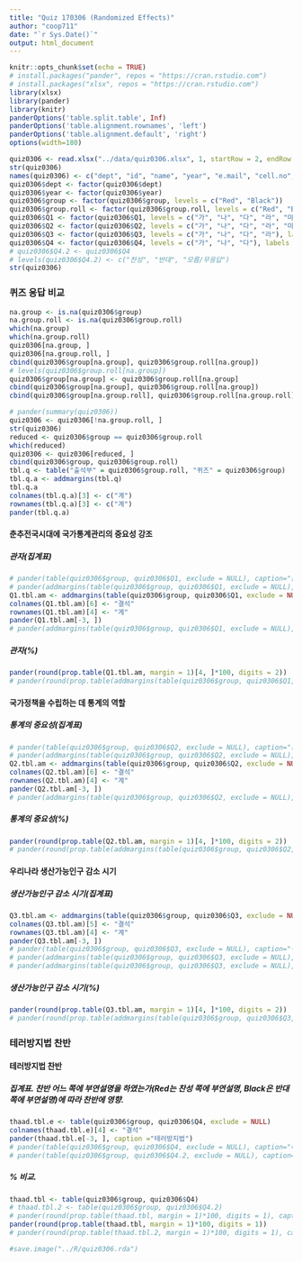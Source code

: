 ```yaml
---
title: "Quiz 170306 (Randomized Effects)"
author: "coop711"
date: "`r Sys.Date()`"
output: html_document
---
```


```r
knitr::opts_chunk$set(echo = TRUE)
# install.packages("pander", repos = "https://cran.rstudio.com")
# install.packages("xlsx", repos = "https://cran.rstudio.com")
library(xlsx)
library(pander)
library(knitr)
panderOptions('table.split.table', Inf)
panderOptions('table.alignment.rownames', 'left')
panderOptions('table.alignment.default', 'right')
options(width=180)
```

```r
quiz0306 <- read.xlsx("../data/quiz0306.xlsx", 1, startRow = 2, endRow = 164, colIndex = c(3:7, 9:15), colClasses=c(rep("character", 12)), stringsAsFactors=FALSE)
str(quiz0306)
names(quiz0306) <- c("dept", "id", "name", "year", "e.mail", "cell.no", "Q1", "Q2", "Q3", "Q4", "group", "group.roll")
quiz0306$dept <- factor(quiz0306$dept)
quiz0306$year <- factor(quiz0306$year)
quiz0306$group <- factor(quiz0306$group, levels = c("Red", "Black"))
quiz0306$group.roll <- factor(quiz0306$group.roll, levels = c("Red", "Black"))
quiz0306$Q1 <- factor(quiz0306$Q1, levels = c("가", "나", "다", "라", "마"), labels = c("공자", "맹자", "관자", "노자", "장자"))
quiz0306$Q2 <- factor(quiz0306$Q2, levels = c("가", "나", "다", "라", "마"), labels = c("절대 중요 않음", "거의 중요 않음", "보통", "상당히 중요", "절대 중요"))
quiz0306$Q3 <- factor(quiz0306$Q3, levels = c("가", "나", "다", "라"), labels = c("2012", "2016", "2020", "2030"))
quiz0306$Q4 <- factor(quiz0306$Q4, levels = c("가", "나", "다"), labels = c("찬성 입장", "반대 입장", "모름/무응답"))
# quiz0306$Q4.2 <- quiz0306$Q4
# levels(quiz0306$Q4.2) <- c("찬성", "반대", "모름/무응답")
str(quiz0306)
```


### 퀴즈 응답 비교

```r
na.group <- is.na(quiz0306$group)
na.group.roll <- is.na(quiz0306$group.roll)
which(na.group)
which(na.group.roll)
quiz0306[na.group, ]
quiz0306[na.group.roll, ]
cbind(quiz0306$group[na.group], quiz0306$group.roll[na.group])
# levels(quiz0306$group.roll[na.group])
quiz0306$group[na.group] <- quiz0306$group.roll[na.group]
cbind(quiz0306$group[na.group], quiz0306$group.roll[na.group])
cbind(quiz0306$group[na.group.roll], quiz0306$group.roll[na.group.roll])
```

```r
# pander(summary(quiz0306))
quiz0306 <- quiz0306[!na.group.roll, ]
str(quiz0306)
reduced <- quiz0306$group == quiz0306$group.roll
which(reduced)
quiz0306 <- quiz0306[reduced, ]
cbind(quiz0306$group, quiz0306$group.roll)
tbl.q <- table("출석부" = quiz0306$group.roll, "퀴즈" = quiz0306$group)
tbl.q.a <- addmargins(tbl.q)
tbl.q.a
colnames(tbl.q.a)[3] <- c("계")
rownames(tbl.q.a)[3] <- c("계")
pander(tbl.q.a)
```

#### 춘추전국시대에 국가통계관리의 중요성 강조

##### 관자(집계표)

```r
# pander(table(quiz0306$group, quiz0306$Q1, exclude = NULL), caption="춘추시대 국가통계관리")
# pander(addmargins(table(quiz0306$group, quiz0306$Q1, exclude = NULL), margin=1), caption="춘추시대 국가통계관리")
Q1.tbl.am <- addmargins(table(quiz0306$group, quiz0306$Q1, exclude = NULL), margin = 1)
colnames(Q1.tbl.am)[6] <- "결석"
rownames(Q1.tbl.am)[4] <- "계"
pander(Q1.tbl.am[-3, ])
# pander(addmargins(table(quiz0306$group, quiz0306$Q1, exclude = NULL), margin=1))
```

##### 관자(%)

```r
pander(round(prop.table(Q1.tbl.am, margin = 1)[4, ]*100, digits = 2))
# pander(round(prop.table(addmargins(table(quiz0306$group, quiz0306$Q1, exclude = NULL), margin=1), margin=1)[4,]*100, digits=1))
```

#### 국가정책을 수립하는 데 통계의 역할

##### 통계의 중요성(집계표)

```r
# pander(table(quiz0306$group, quiz0306$Q2, exclude = NULL), caption="통계의 역할")
# pander(addmargins(table(quiz0306$group, quiz0306$Q2, exclude = NULL), margin=1), caption="통계의 역할")
Q2.tbl.am <- addmargins(table(quiz0306$group, quiz0306$Q2, exclude = NULL), margin = 1)
colnames(Q2.tbl.am)[6] <- "결석"
rownames(Q2.tbl.am)[4] <- "계"
pander(Q2.tbl.am[-3, ])
# pander(addmargins(table(quiz0306$group, quiz0306$Q2, exclude = NULL), margin=1))
```

##### 통계의 중요성(%)

```r
pander(round(prop.table(Q2.tbl.am, margin = 1)[4, ]*100, digits = 2))
# pander(round(prop.table(addmargins(table(quiz0306$group, quiz0306$Q2, exclude = NULL), margin=1), margin=1)[4,]*100, digits=1), caption="통계의 역할")
```

#### 우리나라 생산가능인구 감소 시기

##### 생산가능인구 감소 시기(집계표)

```r
Q3.tbl.am <- addmargins(table(quiz0306$group, quiz0306$Q3, exclude = NULL), margin = 1)
colnames(Q3.tbl.am)[5] <- "결석"
rownames(Q3.tbl.am)[4] <- "계"
pander(Q3.tbl.am[-3, ])
# pander(table(quiz0306$group, quiz0306$Q3, exclude = NULL), caption="생산가능인구 감소")
# pander(addmargins(table(quiz0306$group, quiz0306$Q3, exclude = NULL), margin=1), caption="생산가능인구 감소")
# pander(addmargins(table(quiz0306$group, quiz0306$Q3, exclude = NULL), margin=1))
```

##### 생산가능인구 감소 시기(%)

```r
pander(round(prop.table(Q3.tbl.am, margin = 1)[4, ]*100, digits = 2))
# pander(round(prop.table(addmargins(table(quiz0306$group, quiz0306$Q3, exclude = NULL), margin=1), margin=1)[4,]*100, digits=1), caption="생산가능인구 감소")
```

### 테러방지법 찬반

#### 테러방지법 찬반

##### 집계표. 찬반 어느 쪽에 부연설명을 하였는가(Red는 찬성 쪽에 부연설명, Black은 반대 쪽에 부연설명)에 따라 찬반에 영향. 

```r
thaad.tbl.e <- table(quiz0306$group, quiz0306$Q4, exclude = NULL)
colnames(thaad.tbl.e)[4] <- "결석"
pander(thaad.tbl.e[-3, ], caption ="테러방지법")
# pander(table(quiz0306$group, quiz0306$Q4, exclude = NULL), caption="테러방지법")
# pander(table(quiz0306$group, quiz0306$Q4.2, exclude = NULL), caption="테러방지법")
```

##### % 비교.  

```r
thaad.tbl <- table(quiz0306$group, quiz0306$Q4)
# thaad.tbl.2 <- table(quiz0306$group, quiz0306$Q4.2)
# pander(round(prop.table(thaad.tbl, margin = 1)*100, digits = 1), caption="테러방지법(단위, %)")
pander(round(prop.table(thaad.tbl, margin = 1)*100, digits = 1))
# pander(round(prop.table(thaad.tbl.2, margin = 1)*100, digits = 1), caption = "테러방지법(단위, %)")
```

```r
#save.image("../R/quiz0306.rda")
```